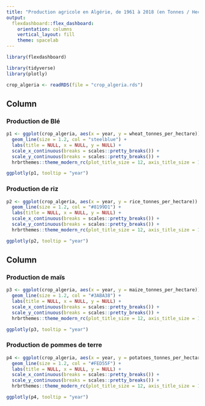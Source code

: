 ```yaml
---
title: "Production agricole en Algérie, de 1961 à 2018 (en Tonnes / Hectare)."
output: 
  flexdashboard::flex_dashboard:
    orientation: columns
    vertical_layout: fill
    theme: spacelab
---
```


```r
library(flexdashboard)
```


```r
library(tidyverse)
library(plotly)

crop_algeria <- readRDS(file = "crop_algeria.rds")


```


Column {data-width=500}
-----------------------------------------------------------------------



### Production de Blé 

```r

p1 <- ggplot(crop_algeria, aes(x = year, y = wheat_tonnes_per_hectare)) +
  geom_line(size = 1.2, col = "steelblue") +
  labs(title = NULL, x = NULL, y = NULL) +
  scale_x_continuous(breaks = scales::pretty_breaks()) +
  scale_y_continuous(breaks = scales::pretty_breaks()) +
  hrbrthemes::theme_modern_rc(plot_title_size = 12, axis_title_size = 12) 

ggplotly(p1, tooltip = "year")


```

### Production de riz 

```r

p2 <- ggplot(crop_algeria, aes(x = year, y = rice_tonnes_per_hectare)) +
  geom_line(size = 1.2, col = "#8199D1") +
  labs(title = NULL, x = NULL, y = NULL) +
  scale_x_continuous(breaks = scales::pretty_breaks()) +
  scale_y_continuous(breaks = scales::pretty_breaks()) +
  hrbrthemes::theme_modern_rc(plot_title_size = 12, axis_title_size = 12) 

ggplotly(p2, tooltip = "year")


```


Column {data-width=500}
-----------------------------------------------------------------------

### Production de maïs 

```r

p3 <- ggplot(crop_algeria, aes(x = year, y = maize_tonnes_per_hectare)) +
  geom_line(size = 1.2, col = "#3ABA38") +
  labs(title = NULL, x = NULL, y = NULL) +
  scale_x_continuous(breaks = scales::pretty_breaks()) +
  scale_y_continuous(breaks = scales::pretty_breaks()) +
  hrbrthemes::theme_modern_rc(plot_title_size = 12, axis_title_size = 12) 

ggplotly(p3, tooltip = "year")


```

### Production de pommes de terre

```r

p4 <- ggplot(crop_algeria, aes(x = year, y = potatoes_tonnes_per_hectare)) +
  geom_line(size = 1.2, col = "#FED55F") +
  labs(title = NULL, x = NULL, y = NULL) +
  scale_x_continuous(breaks = scales::pretty_breaks()) +
  scale_y_continuous(breaks = scales::pretty_breaks()) +
  hrbrthemes::theme_modern_rc(plot_title_size = 12, axis_title_size = 12) 

ggplotly(p4, tooltip = "year")


```





